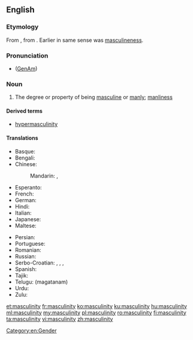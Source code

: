 ==English==

===Etymology===
From {{etyl|fr|en}} {{term|masculinité|lang=fr}}, from {{etyl|fro|en}}. Earlier in same sense was [[masculineness]].

===Pronunciation===
* ([[GenAm]]) {{IPA|/ˌmæskjəˈlɪnɪti/|lang=en}}

===Noun===
{{en-noun|-|masculinities}}

# The degree or property of being [[masculine]] or [[manly]]; [[manliness]]

====Derived terms====
* [[hypermasculinity]]

====Translations====
{{trans-top|degree or property of being masculine}}
* Basque: {{t|eu|maskulinotasun}}
* Bengali: {{t|bn|পুরুষত্ব|sc=Beng}}
* Chinese:
*: Mandarin: {{t|cmn|男子特徵|sc=Hani}}, {{t|cmn|男子特征|tr=nánzǐ tèzhēng|sc=Hani}}
* Esperanto: {{t|eo|vireco}}
* French: {{t+|fr|masculinité|f}}
* German: {{t+|de|Männlichkeit|f}}
* Hindi: {{t|hi|मर्दानगी|f|tr=mardāngī|sc=Deva}}
* Italian: {{t|it|mascolinità|f}}
* Japanese: {{t|ja|男らしさ|tr=otoko-rashisa|sc=Jpan}}
* Maltese: {{t|mt|maskulinità|f}}
{{trans-mid}}
* Persian: {{t+|fa|مردانگی|tr=mardânegi|sc=fa-Arab}}
* Portuguese: {{t+|pt|masculinidade|f}}
* Romanian: {{t+|ro|masculinitate|f}}
* Russian: {{t+|ru|мужественность|f|tr=múžestvennost'|sc=Cyrl}}
* Serbo-Croatian: {{t|sh|mužévnōst|f}}, {{t|sh|муже́вно̄ст|f}}, {{t|sh|mȕškōst|f}}, {{t|sh|му̏шко̄ст|f}}
* Spanish: {{t|es|masculinidad|f}}
* Tajik: {{t|tg|мардонагӣ|tr=mardonagī|sc=Cyrl}}
* Telugu: {{t|te|మగతనం}} (magatanam)
* Urdu: {{t|ur|مردانگی|f|tr=mardāngī|sc=ur-Arab}}
* Zulu: {{t|zu|ubudoda|c14}}
{{trans-bottom}}

[[Category:en:Gender]]

[[et:masculinity]]
[[fr:masculinity]]
[[ko:masculinity]]
[[ku:masculinity]]
[[hu:masculinity]]
[[ml:masculinity]]
[[my:masculinity]]
[[pl:masculinity]]
[[ro:masculinity]]
[[fi:masculinity]]
[[ta:masculinity]]
[[vi:masculinity]]
[[zh:masculinity]]